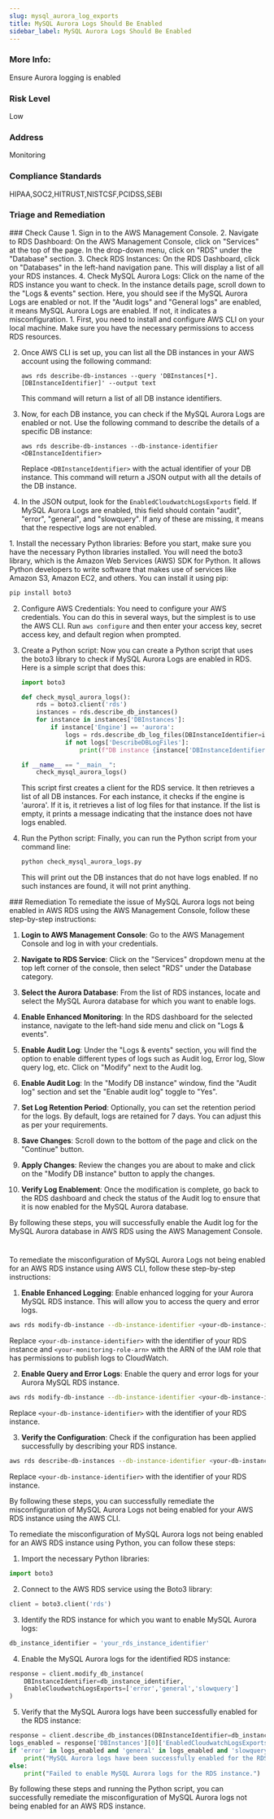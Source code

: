 ```yaml
---
slug: mysql_aurora_log_exports
title: MySQL Aurora Logs Should Be Enabled
sidebar_label: MySQL Aurora Logs Should Be Enabled
---
```

### More Info:

Ensure Aurora logging is enabled

### Risk Level

Low

### Address

Monitoring

### Compliance Standards

HIPAA,SOC2,HITRUST,NISTCSF,PCIDSS,SEBI


### Triage and Remediation
<Tabs>

<Tab title='Cause'>
### Check Cause
<AccordionGroup>
<Accordion title='Using Console' defaultOpen='true'>
1. Sign in to the AWS Management Console.
2. Navigate to RDS Dashboard: On the AWS Management Console, click on "Services" at the top of the page. In the drop-down menu, click on "RDS" under the "Database" section.
3. Check RDS Instances: On the RDS Dashboard, click on "Databases" in the left-hand navigation pane. This will display a list of all your RDS instances.
4. Check MySQL Aurora Logs: Click on the name of the RDS instance you want to check. In the instance details page, scroll down to the "Logs & events" section. Here, you should see if the MySQL Aurora Logs are enabled or not. If the "Audit logs" and "General logs" are enabled, it means MySQL Aurora Logs are enabled. If not, it indicates a misconfiguration.
</Accordion>

<Accordion title='Using CLI'>
1. First, you need to install and configure AWS CLI on your local machine. Make sure you have the necessary permissions to access RDS resources.

2. Once AWS CLI is set up, you can list all the DB instances in your AWS account using the following command:

   ```
   aws rds describe-db-instances --query 'DBInstances[*].[DBInstanceIdentifier]' --output text
   ```
   This command will return a list of all DB instance identifiers.

3. Now, for each DB instance, you can check if the MySQL Aurora Logs are enabled or not. Use the following command to describe the details of a specific DB instance:

   ```
   aws rds describe-db-instances --db-instance-identifier <DBInstanceIdentifier>
   ```
   Replace `<DBInstanceIdentifier>` with the actual identifier of your DB instance. This command will return a JSON output with all the details of the DB instance.

4. In the JSON output, look for the `EnabledCloudwatchLogsExports` field. If MySQL Aurora Logs are enabled, this field should contain "audit", "error", "general", and "slowquery". If any of these are missing, it means that the respective logs are not enabled.
</Accordion>

<Accordion title='Using Python'>
1. Install the necessary Python libraries: Before you start, make sure you have the necessary Python libraries installed. You will need the boto3 library, which is the Amazon Web Services (AWS) SDK for Python. It allows Python developers to write software that makes use of services like Amazon S3, Amazon EC2, and others. You can install it using pip:

   ```python
   pip install boto3
   ```

2. Configure AWS Credentials: You need to configure your AWS credentials. You can do this in several ways, but the simplest is to use the AWS CLI. Run `aws configure` and then enter your access key, secret access key, and default region when prompted.

3. Create a Python script: Now you can create a Python script that uses the boto3 library to check if MySQL Aurora Logs are enabled in RDS. Here is a simple script that does this:

   ```python
   import boto3

   def check_mysql_aurora_logs():
       rds = boto3.client('rds')
       instances = rds.describe_db_instances()
       for instance in instances['DBInstances']:
           if instance['Engine'] == 'aurora':
               logs = rds.describe_db_log_files(DBInstanceIdentifier=instance['DBInstanceIdentifier'])
               if not logs['DescribeDBLogFiles']:
                   print(f"DB instance {instance['DBInstanceIdentifier']} does not have logs enabled.")

   if __name__ == "__main__":
       check_mysql_aurora_logs()
   ```
   
   This script first creates a client for the RDS service. It then retrieves a list of all DB instances. For each instance, it checks if the engine is 'aurora'. If it is, it retrieves a list of log files for that instance. If the list is empty, it prints a message indicating that the instance does not have logs enabled.

4. Run the Python script: Finally, you can run the Python script from your command line:

   ```python
   python check_mysql_aurora_logs.py
   ```
   
   This will print out the DB instances that do not have logs enabled. If no such instances are found, it will not print anything.
</Accordion>

</AccordionGroup>
</Tab>

<Tab title='Remediation'>
### Remediation

<AccordionGroup>
<Accordion title='Using Console' defaultOpen='true'>
To remediate the issue of MySQL Aurora logs not being enabled in AWS RDS using the AWS Management Console, follow these step-by-step instructions:

1. **Login to AWS Management Console**: Go to the AWS Management Console and log in with your credentials.

2. **Navigate to RDS Service**: Click on the "Services" dropdown menu at the top left corner of the console, then select "RDS" under the Database category.

3. **Select the Aurora Database**: From the list of RDS instances, locate and select the MySQL Aurora database for which you want to enable logs.

4. **Enable Enhanced Monitoring**: In the RDS dashboard for the selected instance, navigate to the left-hand side menu and click on "Logs & events".

5. **Enable Audit Log**: Under the "Logs & events" section, you will find the option to enable different types of logs such as Audit log, Error log, Slow query log, etc. Click on "Modify" next to the Audit log.

6. **Enable Audit Log**: In the "Modify DB instance" window, find the "Audit log" section and set the "Enable audit log" toggle to "Yes".

7. **Set Log Retention Period**: Optionally, you can set the retention period for the logs. By default, logs are retained for 7 days. You can adjust this as per your requirements.

8. **Save Changes**: Scroll down to the bottom of the page and click on the "Continue" button.

9. **Apply Changes**: Review the changes you are about to make and click on the "Modify DB instance" button to apply the changes.

10. **Verify Log Enablement**: Once the modification is complete, go back to the RDS dashboard and check the status of the Audit log to ensure that it is now enabled for the MySQL Aurora database.

By following these steps, you will successfully enable the Audit log for the MySQL Aurora database in AWS RDS using the AWS Management Console.

#
</Accordion>

<Accordion title='Using CLI'>
To remediate the misconfiguration of MySQL Aurora Logs not being enabled for an AWS RDS instance using AWS CLI, follow these step-by-step instructions:

1. **Enable Enhanced Logging**: Enable enhanced logging for your Aurora MySQL RDS instance. This will allow you to access the query and error logs.

```bash
aws rds modify-db-instance --db-instance-identifier <your-db-instance-identifier> --enable-enhanced-monitoring --monitoring-role-arn <your-monitoring-role-arn> --monitoring-interval 60
```

Replace `<your-db-instance-identifier>` with the identifier of your RDS instance and `<your-monitoring-role-arn>` with the ARN of the IAM role that has permissions to publish logs to CloudWatch.

2. **Enable Query and Error Logs**: Enable the query and error logs for your Aurora MySQL RDS instance.

```bash
aws rds modify-db-instance --db-instance-identifier <your-db-instance-identifier> --enable-cloudwatch-logs-exports '["audit","error","general","slowquery"]'
```

Replace `<your-db-instance-identifier>` with the identifier of your RDS instance.

3. **Verify the Configuration**: Check if the configuration has been applied successfully by describing your RDS instance.

```bash
aws rds describe-db-instances --db-instance-identifier <your-db-instance-identifier> --query 'DBInstances[*].[DBInstanceArn,DBInstanceStatus]'
```

Replace `<your-db-instance-identifier>` with the identifier of your RDS instance.

By following these steps, you can successfully remediate the misconfiguration of MySQL Aurora Logs not being enabled for your AWS RDS instance using the AWS CLI.
</Accordion>

<Accordion title='Using Python'>
To remediate the misconfiguration of MySQL Aurora logs not being enabled for an AWS RDS instance using Python, you can follow these steps:

1. Import the necessary Python libraries:
```python
import boto3
```

2. Connect to the AWS RDS service using the Boto3 library:
```python
client = boto3.client('rds')
```

3. Identify the RDS instance for which you want to enable MySQL Aurora logs:
```python
db_instance_identifier = 'your_rds_instance_identifier'
```

4. Enable the MySQL Aurora logs for the identified RDS instance:
```python
response = client.modify_db_instance(
    DBInstanceIdentifier=db_instance_identifier,
    EnableCloudwatchLogsExports=['error','general','slowquery']
)
```

5. Verify that the MySQL Aurora logs have been successfully enabled for the RDS instance:
```python
response = client.describe_db_instances(DBInstanceIdentifier=db_instance_identifier)
logs_enabled = response['DBInstances'][0]['EnabledCloudwatchLogsExports']
if 'error' in logs_enabled and 'general' in logs_enabled and 'slowquery' in logs_enabled:
    print("MySQL Aurora logs have been successfully enabled for the RDS instance.")
else:
    print("Failed to enable MySQL Aurora logs for the RDS instance.")
```

By following these steps and running the Python script, you can successfully remediate the misconfiguration of MySQL Aurora logs not being enabled for an AWS RDS instance.
</Accordion>

</AccordionGroup>
</Tab>
</Tabs>

